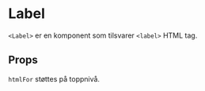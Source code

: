 

<Meta of={LabelStories} />

# Label

<ComponentLinkRow
  docsHref="https://design.domstol.no/987b33f71/p/3718e2-typography"
  figmaHref="https://www.figma.com/file/ewqSDmkgqDQ5PyOsRp4V5b/DDS-Komponenter?type=design&node-id=9982-211782&mode=design&t=gx7RPj9DH45EpNDL-4"
  githubHref="https://github.com/domstolene/designsystem/tree/main/packages/components/src/components/Typography/Label"
  storybookHref="https://domstolene.github.io/designsystem/?path=/story/dds-components-typography-label--default"
  withBottomSpacing
/>

`<Label>` er en komponent som tilsvarer `<label>` HTML tag.

## Props

<Canvas of={LabelStories.Default} />
<Controls of={LabelStories.Default} />

`htmlFor` støttes på toppnivå.
